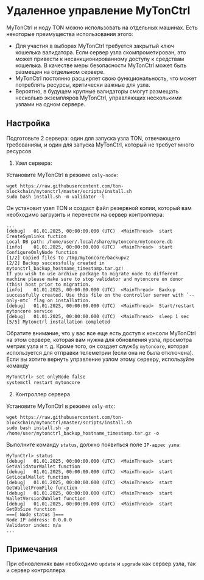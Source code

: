 
# Удаленное управление MyTonCtrl

MyTonCtrl и ноду TON можно использовать на отдельных машинах. Есть некоторые преимущества использования этого:

- Для участия в выборах MyTonCtrl требуется закрытый ключ кошелька валидатора. Если сервер узла скомпрометирован, это может привести к несанкционированному доступу к средствам кошелька. В качестве меры безопасности MyTonCtrl может быть размещен на отдельном сервере.
- MyTonCtrl постоянно расширяет свою функциональность, что может потреблять ресурсы, критически важные для узла.
- Вероятно, в будущем крупные валидаторы смогут размещать несколько экземпляров MyTonCtrl, управляющих несколькими узлами на одном сервере.

## Настройка

Подготовьте 2 сервера: один для запуска узла TON, отвечающего требованиям, и один для запуска MyTonCtrl, который не требует много ресурсов.

1. Узел сервера:

Установите MyTonCtrl в режиме `only-node`:

```
wget https://raw.githubusercontent.com/ton-blockchain/mytonctrl/master/scripts/install.sh
sudo bash install.sh -m validator -l
```

Он установит узел TON и создаст файл резервной копии, который вам необходимо загрузить и перенести на сервер контроллера:

```log
...
[debug]   01.01.2025, 00:00:00.000 (UTC)  <MainThread>  start CreateSymlinks fuction
Local DB path: /home/user/.local/share/mytoncore/mytoncore.db
[info]    01.01.2025, 00:00:00.000 (UTC)  <MainThread>  start ConfigureOnlyNode function
[1/2] Copied files to /tmp/mytoncore/backupv2
[2/2] Backup successfully created in mytonctrl_backup_hostname_timestamp.tar.gz!
If you wish to use archive package to migrate node to different machine please make sure to stop validator and mytoncore on donor (this) host prior to migration.
[info]    01.01.2025, 00:00:00.000 (UTC)  <MainThread>  Backup successfully created. Use this file on the controller server with `--only-mtc` flag on installation.
[debug]   01.01.2025, 00:00:00.000 (UTC)  <MainThread>  Start/restart mytoncore service
[debug]   01.01.2025, 00:00:00.000 (UTC)  <MainThread>  sleep 1 sec
[5/5] Mytonctrl installation completed
```

Обратите внимание, что у вас все еще есть доступ к консоли MyTonCtrl на этом сервере, которая вам нужна для обновления узла, просмотра метрик узла и т. д.
Кроме того, он создает службу `mytoncore`, которая используется для отправки телеметрии (если она не была отключена). 
Если вы хотите вернуть управление узлом этому серверу, используйте команду

```bash
MyTonCtrl> set onlyNode false
systemctl restart mytoncore
```

2. Контроллер сервера

Установите MyTonCtrl в режиме `only-mtc`:

```
wget https://raw.githubusercontent.com/ton-blockchain/mytonctrl/master/scripts/install.sh
sudo bash install.sh -p /home/user/mytonctrl_backup_hostname_timestamp.tar.gz -o
```

Выполните команду `status`, должно появиться поле `IP-адрес узла`:

```log
MyTonCtrl> status
[debug]   01.01.2025, 00:00:00.000 (UTC)  <MainThread>  start GetValidatorWallet function
[debug]   01.01.2025, 00:00:00.000 (UTC)  <MainThread>  start GetLocalWallet function
[debug]   01.01.2025, 00:00:00.000 (UTC)  <MainThread>  start GetWalletFromFile function
[debug]   01.01.2025, 00:00:00.000 (UTC)  <MainThread>  start WalletVersion2Wallet function
[debug]   01.01.2025, 00:00:00.000 (UTC)  <MainThread>  start GetDbSize function
===[ Node status ]===
Node IP address: 0.0.0.0
Validator index: n/a
...
```

## Примечания

При обновлениях вам необходимо `update` и `upgrade` как сервер узла, так и сервер контроллера

<Feedback />
